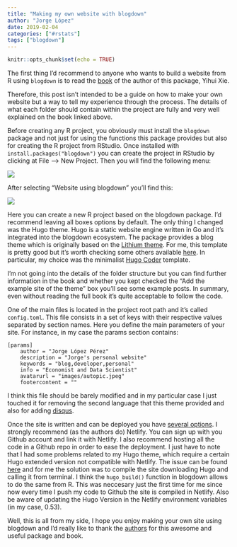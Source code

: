 ```yaml
---
title: "Making my own website with blogdown"
author: "Jorge López"
date: 2019-02-04
categories: ["#rstats"]
tags: ["blogdown"]
---
```


```r
knitr::opts_chunk$set(echo = TRUE)
```

The first thing I'd recommend to anyone who wants to build a website from R using `blogdown` is to read the [book](https://bookdown.org/yihui/blogdown/) of the author of this package, Yihui Xie.

Therefore, this post isn't intended to be a guide on how to make your own website but a way to tell my experience through the process. The details of what each folder should contain within the project are fully and very well explained on the book linked above.

Before creating any R project, you obviously must install the `blogdown` package and not just for using the functions this package provides but also for creating the R project from RStudio. Once installed with `install.packages("blogdown")` you can create the project in RStudio by clicking at File --> New Project. Then you will find the following menu:

![](/posts/2019-02-01-blogdown_files/image1_blogdown.jpg)

After selecting "Website using blogdown" you'll find this:

![](/posts/2019-02-01-blogdown_files/image2_blogdown.jpg)

Here you can create a new R project based on the blogdown package. I'd recommend leaving all boxes options by default. The only thing I changed was the Hugo theme. Hugo is a static website engine written in Go and it's integrated into the blogdown ecosystem. The package provides a blog theme which is originally based on the [Lithium theme](https://github.com/jrutheiser/hugo-lithium-theme). For me, this template is pretty good but it's worth checking some others available [here](https://themes.gohugo.io/). In particular, my choice was the minimalist [Hugo Coder](https://themes.gohugo.io/hugo-coder/) template.

I'm not going into the details of the folder structure but you can find further information in the book and whether you kept checked the "Add the example site of the theme" box you'll see some example posts. In summary, even without reading the full book it's quite acceptable to follow the code.

One of the main files is located in the project root path and it's called `config.toml`. This file consists in a set of keys with their respective values separated by section names. Here you define the main parameters of your site. For instance, in my case the params section contains:

```
[params]
    author = "Jorge López Pérez"
    description = "Jorge's personal website"
    keywords = "blog,developer,personal"
    info = "Economist and Data Scientist"
    avatarurl = "images/autopic.jpeg"
    footercontent = ""
```

I think this file should be barely modified and in my particular case I just touched it for removing the second language that this theme provided and also for adding [disqus](https://disqus.com/).

Once the site is written and can be deployed you have [several options](https://bookdown.org/yihui/blogdown/deployment.html). I strongly recommend (as the authors do) Netlify. You can sign up with you Github account and link it with Netlify. I also recommend hosting all the code in a Github repo in order to ease the deployment. I just have to note that I had some problems related to my Hugo theme, which require a certain Hugo extended version not compatible with Netlify. The issue can be found [here](https://github.com/netlify/binrc/issues/16) and for me the solution was to compile the site downloading Hugo and calling it from terminal. I think the `hugo_build()` function in blogdown allows to do the same from R. This was neccesary just the first time for me since now every time I push my code to Github the site is compiled in Netlify. Also be aware of updating the Hugo Version in the Netlify environment variables (in my case, 0.53).

Well, this is all from my side, I hope you enjoy making your own site using blogdown and I'd really like to thank the [authors](https://bookdown.org/yihui/blogdown/author.html) for this awesome and useful package and book.

